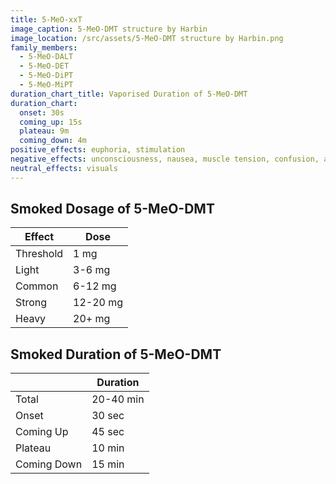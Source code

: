 ---
title: 5-MeO-xxT
image_caption: 5-MeO-DMT structure by Harbin
image_location: /src/assets/5-MeO-DMT structure by Harbin.png
family_members:
  - 5-MeO-DALT
  - 5-MeO-DET
  - 5-MeO-DiPT
  - 5-MeO-MiPT
duration_chart_title: Vaporised Duration of 5-MeO-DMT
duration_chart:
  onset: 30s
  coming_up: 15s
  plateau: 9m
  coming_down: 4m
positive_effects: euphoria, stimulation
negative_effects: unconsciousness, nausea, muscle tension, confusion, anxiety
neutral_effects: visuals
---

## Smoked Dosage of 5-MeO-DMT
| Effect | Dose |
| --- | --- |
| Threshold | 1 mg |
| Light | 3-6 mg |
| Common | 6-12 mg |
| Strong | 12-20 mg |
| Heavy | 20+ mg |


<Chart title={frontmatter.duration_chart_title} data={frontmatter.duration_chart} />

## Smoked Duration of 5-MeO-DMT
| | Duration |
| --- | --- |
| Total | 20-40 min |
| Onset | 30 sec |
| Coming Up |45 sec |
| Plateau | 10 min |
| Coming Down | 15 min |
